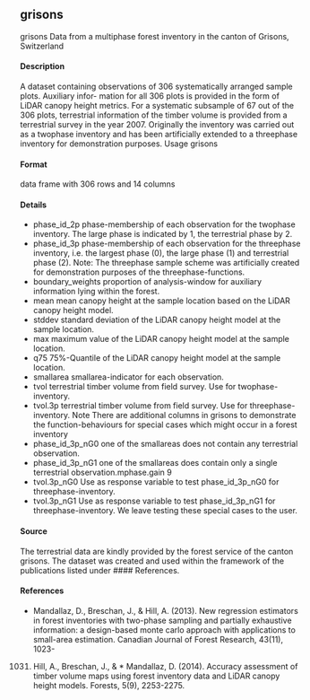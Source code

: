 ## grisons
grisons
Data from a multiphase forest inventory in the canton of Grisons,
Switzerland

#### Description
A dataset containing observations of 306 systematically arranged sample plots. Auxiliary infor-
mation for all 306 plots is provided in the form of LiDAR canopy height metrics. For a systematic
subsample of 67 out of the 306 plots, terrestrial information of the timber volume is provided from a
terrestrial survey in the year 2007. Originally the inventory was carried out as a twophase inventory
and has been artificially extended to a threephase inventory for demonstration purposes.
Usage
grisons

#### Format
data frame with 306 rows and 14 columns

#### Details
*  phase_id_2p phase-membership of each observation for the twophase inventory. The large
phase is indicated by 1, the terrestrial phase by 2.
*  phase_id_3p phase-membership of each observation for the threephase inventory, i.e. the
largest phase (0), the large phase (1) and terrestrial phase (2). Note: The threephase sample
scheme was artificially created for demonstration purposes of the threephase-functions.
*  boundary_weights proportion of analysis-window for auxiliary information lying within the
forest.
*  mean mean canopy height at the sample location based on the LiDAR canopy height model.
*  stddev standard deviation of the LiDAR canopy height model at the sample location.
*  max maximum value of the LiDAR canopy height model at the sample location.
*  q75 75%-Quantile of the LiDAR canopy height model at the sample location.
*  smallarea smallarea-indicator for each observation.
*  tvol terrestrial timber volume from field survey. Use for twophase-inventory.
*  tvol.3p terrestrial timber volume from field survey. Use for threephase-inventory.
Note
There are additional columns in grisons to demonstrate the function-behaviours for special cases
which might occur in a forest inventory
*  phase_id_3p_nG0 one of the smallareas does not contain any terrestrial observation.
*  phase_id_3p_nG1 one of the smallareas does contain only a single terrestrial observation.mphase.gain
9
*  tvol.3p_nG0 Use as response variable to test phase_id_3p_nG0 for threephase-inventory.
*  tvol.3p_nG1 Use as response variable to test phase_id_3p_nG1 for threephase-inventory.
We leave testing these special cases to the user.

#### Source
The terrestrial data are kindly provided by the forest service of the canton grisons.
The dataset was created and used within the framework of the publications listed under 
#### References.

#### References
* Mandallaz, D., Breschan, J., & Hill, A. (2013). New regression estimators in forest inventories with
two-phase sampling and partially exhaustive information: a design-based monte carlo approach
with applications to small-area estimation. Canadian Journal of Forest Research, 43(11), 1023-
1031.
Hill, A., Breschan, J., & * Mandallaz, D. (2014). Accuracy assessment of timber volume maps using
forest inventory data and LiDAR canopy height models. Forests, 5(9), 2253-2275.
